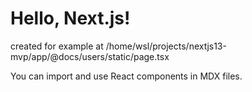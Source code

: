 
# Hello, Next.js!
created for example at /home/wsl/projects/nextjs13-mvp/app/@docs/users/static/page.tsx

You can import and use React components in MDX files.
      